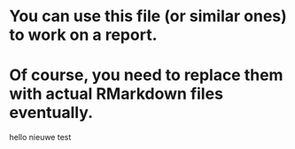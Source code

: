 # You can use this file (or similar ones) to work on a report. 
# Of course, you need to replace them with actual RMarkdown files eventually.
hello nieuwe test
